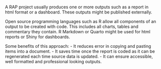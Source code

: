<!--Outputs produced by code-->
A RAP project usually produces one or more outputs such as a report in html format or a dashboard. These outputs might be published externally.  

Open source programming languages such as R allow all components of an output to be created with code. This includes all charts, tables and commentary they contain. R Markdown or Quarto might be used for html reports or Shiny for dashboards.

Some benefits of this approach:
-  It reduces error in copying and pasting items into a document.
-  It saves time once the report is coded as it can be regenerated each time source data is updated.
-  It can ensure accessible, well formatted and professional looking outputs. 

